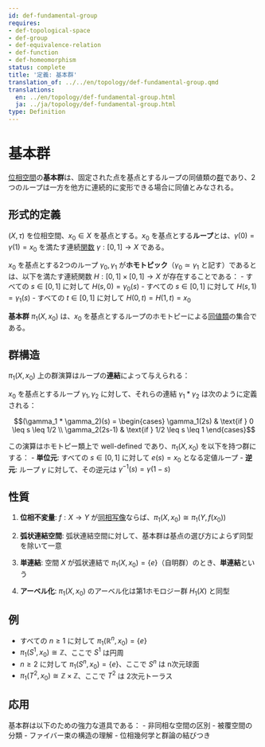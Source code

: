 ```yaml
---
id: def-fundamental-group
requires:
- def-topological-space
- def-group
- def-equivalence-relation
- def-function
- def-homeomorphism
status: complete
title: '定義: 基本群'
translation_of: ../../en/topology/def-fundamental-group.qmd
translations:
  en: ../en/topology/def-fundamental-group.html
  ja: ../ja/topology/def-fundamental-group.html
type: Definition
---
```


# 基本群 {#def-fundamental-group}

[位相空間](def-topological-space.qmd)の**基本群**は、固定された点を基点とするループの同値類の[群](../algebra/def-group.qmd)であり、2つのループは一方を他方に連続的に変形できる場合に同値とみなされる。

## 形式的定義

$(X, \tau)$ を位相空間、$x_0 \in X$ を基点とする。$x_0$ を基点とする**ループ**とは、$\gamma(0) = \gamma(1) = x_0$ を満たす連続[関数](../logic-set-theory/def-function.qmd) $\gamma: [0,1] \to X$ である。

$x_0$ を基点とする2つのループ $\gamma_0, \gamma_1$ が**ホモトピック**（$\gamma_0 \simeq \gamma_1$ と記す）であるとは、以下を満たす連続関数 $H: [0,1] \times [0,1] \to X$ が存在することである：
- すべての $s \in [0,1]$ に対して $H(s,0) = \gamma_0(s)$
- すべての $s \in [0,1]$ に対して $H(s,1) = \gamma_1(s)$
- すべての $t \in [0,1]$ に対して $H(0,t) = H(1,t) = x_0$

**基本群** $\pi_1(X, x_0)$ は、$x_0$ を基点とするループのホモトピーによる[同値類](../logic-set-theory/def-equivalence-relation.qmd)の集合である。

## 群構造

$\pi_1(X, x_0)$ 上の群演算はループの**連結**によって与えられる：

$x_0$ を基点とするループ $\gamma_1, \gamma_2$ に対して、それらの連結 $\gamma_1 * \gamma_2$ は次のように定義される：

$$(\gamma_1 * \gamma_2)(s) = \begin{cases}
\gamma_1(2s) & \text{if } 0 \leq s \leq 1/2 \\
\gamma_2(2s-1) & \text{if } 1/2 \leq s \leq 1
\end{cases}$$

この演算はホモトピー類上で well-defined であり、$\pi_1(X, x_0)$ を以下を持つ群にする：
- **単位元**: すべての $s \in [0,1]$ に対して $e(s) = x_0$ となる定値ループ
- **逆元**: ループ $\gamma$ に対して、その逆元は $\gamma^{-1}(s) = \gamma(1-s)$

## 性質

1. **位相不変量**: $f: X \to Y$ が[同相写像](def-homeomorphism.qmd)ならば、$\pi_1(X, x_0) \cong \pi_1(Y, f(x_0))$

2. **弧状連結空間**: 弧状連結空間に対して、基本群は基点の選び方によらず同型を除いて一意

3. **単連結**: 空間 $X$ が弧状連結で $\pi_1(X, x_0) = \{e\}$（自明群）のとき、**単連結**という

4. **アーベル化**: $\pi_1(X, x_0)$ のアーベル化は第1ホモロジー群 $H_1(X)$ と同型

## 例

- すべての $n \geq 1$ に対して $\pi_1(\mathbb{R}^n, x_0) = \{e\}$
- $\pi_1(S^1, x_0) \cong \mathbb{Z}$、ここで $S^1$ は円周
- $n \geq 2$ に対して $\pi_1(S^n, x_0) = \{e\}$、ここで $S^n$ は n次元球面
- $\pi_1(T^2, x_0) \cong \mathbb{Z} \times \mathbb{Z}$、ここで $T^2$ は 2次元トーラス

## 応用

基本群は以下のための強力な道具である：
- 非同相な空間の区別
- 被覆空間の分類
- ファイバー束の構造の理解
- 位相幾何学と群論の結びつき
